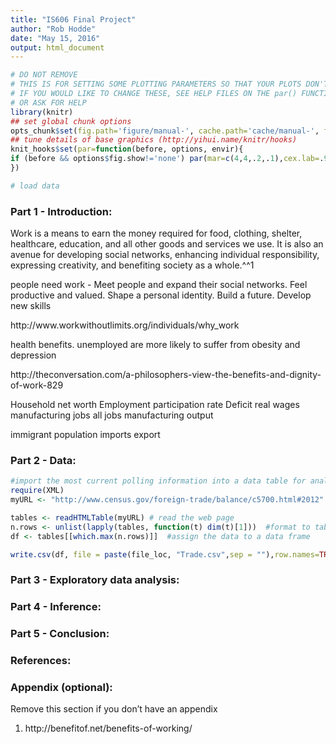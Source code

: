 ```yaml
---
title: "IS606 Final Project"
author: "Rob Hodde"
date: "May 15, 2016"
output: html_document
---
```


```r
# DO NOT REMOVE
# THIS IS FOR SETTING SOME PLOTTING PARAMETERS SO THAT YOUR PLOTS DON'T TAKE UP TOO MUCH SPACE
# IF YOU WOULD LIKE TO CHANGE THESE, SEE HELP FILES ON THE par() FUNCTION
# OR ASK FOR HELP
library(knitr)
## set global chunk options
opts_chunk$set(fig.path='figure/manual-', cache.path='cache/manual-', fig.align='center', fig.show='hold', par=TRUE)
## tune details of base graphics (http://yihui.name/knitr/hooks)
knit_hooks$set(par=function(before, options, envir){
if (before && options$fig.show!='none') par(mar=c(4,4,.2,.1),cex.lab=.95,cex.axis=.9,mgp=c(2,.7,0),tcl=-.3)
})
```

```r
# load data

```


### Part 1 - Introduction:



Work is a means to earn the money required for food, clothing, shelter, healthcare, education, and all other goods and services we use.  It is also an avenue for developing social networks, enhancing individual responsibility, expressing creativity, and benefiting society as a whole.^^1





people need work - 
Meet people and expand their social networks.
Feel productive and valued.
Shape a personal identity.
Build a future.
Develop new skills

http://www.workwithoutlimits.org/individuals/why_work


health benefits.  unemployed are more likely to suffer from obesity and depression

http://theconversation.com/a-philosophers-view-the-benefits-and-dignity-of-work-829




Household net worth
Employment participation rate
Deficit
real wages
manufacturing jobs
all jobs
manufacturing output


immigrant population
imports
export



### Part 2 - Data:


```r
#import the most current polling information into a data table for analysis
require(XML)
myURL <- "http://www.census.gov/foreign-trade/balance/c5700.html#2012" 

tables <- readHTMLTable(myURL) # read the web page
n.rows <- unlist(lapply(tables, function(t) dim(t)[1]))  #format to table 
df <- tables[[which.max(n.rows)]]  #assign the data to a data frame

write.csv(df, file = paste(file_loc, "Trade.csv",sep = ""),row.names=TRUE, na="") 

```




### Part 3 - Exploratory data analysis:


### Part 4 - Inference:


### Part 5 - Conclusion: 


### References:


### Appendix (optional):

Remove this section if you don't have an appendix

1. http://benefitof.net/benefits-of-working/



